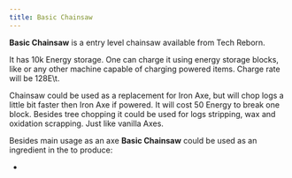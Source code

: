 ```yaml
---
title: Basic Chainsaw
---
```


<ItemImage file="basic_chainsaw" alt="Basic Chainsaw" size="200" />

**Basic Chainsaw** is a entry level chainsaw available from Tech Reborn.

It has 10k Energy storage. One can charge it using energy storage blocks, like <McItem slug="techreborn:battery_box" inline={true}/> or any other machine capable of charging powered items. Charge rate will be 128E\t.

Chainsaw could be used as a replacement for Iron Axe, but will chop logs a little bit faster then Iron Axe if powered. It will cost 50 Energy to break one block. Besides tree chopping it could be used for logs stripping, wax and oxidation scrapping. Just like vanilla Axes.

<CraftingTable recipe="input air techreborn:refined_iron_ingot techreborn:refined_iron_ingot input techreborn:refined_iron_ingot techreborn:electronic_circuit techreborn:refined_iron_ingot input techreborn:red_cell_battery techreborn:refined_iron_ingot air output techreborn:basic_chainsaw"/>


Besides main usage as an axe **Basic Chainsaw** could be used as an ingredient in the <McItem slug="minecraft:crafting_table" inline={true}/> to produce:

- <McItem slug="techreborn:advanced_chainsaw" inline={true}/>